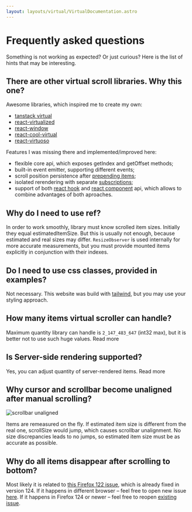 ```yaml
---
layout: layouts/virtual/VirtualDocumentation.astro
---
```



# Frequently asked questions

Something is not working as expected? Or just curious? Here is the list of hints that may be interesting.

## There are other virtual scroll libraries. Why this one?

Awesome libraries, which inspired me to create my own:

-   [tanstack virtual](https://tanstack.com/virtual/)
-   [react-virtualized](https://github.com/bvaughn/react-virtualized)
-   [react-window](https://github.com/bvaughn/react-window)
-   [react-cool-virtual](https://github.com/wellyshen/react-cool-virtual)
-   [react-virtuoso](https://virtuoso.dev/)

Features I was missing there and implemented/improved here:

-   flexible <DocLink href="virtual-core.md">core api</DocLink>,
    which exposes <DocLink href="virtual-core.virtualscroller.getindex.md">getIndex</DocLink> and <DocLink href="virtual-core.virtualscroller.getoffset.md">
    getOffset
    </DocLink> methods;
-   built-in event emitter, supporting different <DocLink href="virtual-core.virtualscrollerevent.md">events</DocLink>;
-   scroll position persistence after [prepending items](/virtual/examples/react/list/prepend-items);
-   isolated rerendering with separate [subscriptions](/virtual/examples/react/list/extra-events);
-   support of both [react hook](/virtual/examples/react/hook/simple) and [react component](/virtual/examples/react/list/simple) api, which allows to
    combine advantages of both aproaches.

## Why do I need to use ref?

In order to work smoothly, library must know scrolled item sizes. Initially they equal <DocLink href="virtual-core.virtualscrollerruntimeparams.estimateditemsize.md">estimatedItemSize</DocLink>. But this is usually not
enough, because estimated and real sizes may differ. `ResizeObserver` is used internally
for more accurate measurements, but you must provide mounted items explicitly in
conjunction with their indexes.

## Do I need to use css classes, provided in examples?

Not necessary. This website was build with [tailwind](https://tailwindcss.com/),
but you may use your styling approach.

## How many items virtual scroller can handle?

Maximum quantity library can handle is `2_147_483_647` (int32 max), but it is better not to use such huge values. <DocLink href="virtual-core.virtualscrollerruntimeparams.itemcount.md">Read more</DocLink>

## Is Server-side rendering supported?

Yes, you can adjust quantity of server-rendered items. <DocLink href="virtual-core.virtualscrollerinitialparams.estimatedwidgetsize.md">Read more</DocLink>

## Why cursor and scrollbar become unaligned after manual scrolling?

<Image
    src={scrollbarMisalign}
    alt="scrollbar unaligned"
    class="border sm:float-left sm:mr-3"
/>

Items are remeasured on the fly. If <DocLink href="virtual-core.virtualscrollerruntimeparams.estimateditemsize.md">estimated item size</DocLink>
is different from the real one, <DocLink href="virtual-core.virtualscroller.scrollsize.md">scrollSize</DocLink> would jump, which causes scrollbar
unalignment. No size discrepancies leads to no jumps, so <DocLink href="virtual-core.virtualscrollerruntimeparams.estimateditemsize.md">estimated item size</DocLink>
must be as accurate as possible.

<p class="clear-both" />

## Why do all items disappear after scrolling to bottom?

Most likely it is related to [this Firefox 122 issue](https://github.com/webcompat/web-bugs/issues/133349), which is already fixed in version 124.
If it happens in different browser &ndash; feel free to open new issue [here](https://github.com/nowaalex/af-utils/issues).
If it happens in Firefox 124 or newer &ndash; feel free to reopen [existing issue](https://github.com/webcompat/web-bugs/issues/133349).
